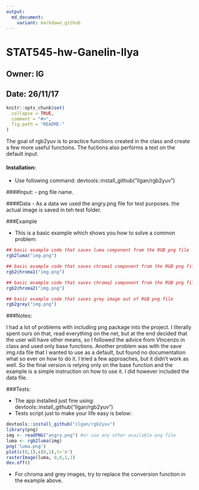 ```yaml
---
output:
  md_document:
    variant: markdown_github
---
```

# STAT545-hw-Ganelin-Ilya
## Owner: IG 
## Date: 26/11/17

<!-- README.md is generated from README.Rmd. Please edit that file -->

```r
knitr::opts_chunk$set(
  collapse = TRUE,
  comment = "#>",
  fig.path = "README-"
)
```

The goal of rgb2yuv is to practice functions created in the class and create a few more useful functoins. The fuctions also performs a test on the default input.

#### Installation:
- Use following command: devtools::install_github("ilgan/rgb2yuv")

####Input:
- png file name.

####Data
- As a data we used the angry.png file for test purposes. the actual image is saved in teh test folder.

###Example

- This is a basic example which shows you how to solve a common problem:

``` r
## basic example code that saves luma component from the RGB png file
rgb2luma("img.png")
```

``` r
## basic example code that saves chroma1 component from the RGB png file
rgb2chroma1("img.png")
```

``` r
## basic example code that saves chroma2 component from the RGB png file
rgb2chroma2("img.png")
```

``` r
## basic example code that saves grey image out of RGB png file
rgb2grey("img.png")
```

###Notes:

I had a lot of problems with including png package into the project. I literally spent ours on that, read everything on the net, but at the end decided that the user will have other means, so I followed the advice from VIncenzo in class and used only base functions.
Another problem was with the save img.rda file that I wanted to use as a default, but found no documentation what so ever on how to do it. I tried a few approaches, but it didn't work as well.
So the final version is relying only on the base function and the example is a simple instruction on how to use it. I did however included the data file.

###Tests:

- The app installed just fine using: devtools::install_github("ilgan/rgb2yuv")
- Tests script just to make your life easy is below:

``` r
devtools::install_github("ilgan/rgb2yuv")
library(png)
img <- readPNG("angry.png") #or use any other available png file
luma <- rgb2luma(img)
png('luma.png')
plot(c(0,1),c(0,1),t='n')
rasterImage(luma, 0,0,1,1)
dev.off()
```

- For chroma and grey images, try to replace the conversion function in the example above.
